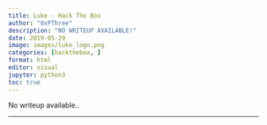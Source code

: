 ```yaml
---
title: Luke - Hack The Box
author: "0xPThree"
description: "NO WRITEUP AVAILABLE!"
date: 2019-05-29
image: images/luke_logo.png
categories: [hackthebox, ]
format: html
editor: visual
jupyter: python3
toc: true
---
```




No writeup available..

----------------